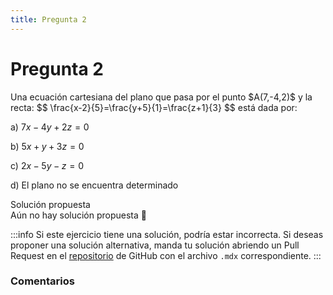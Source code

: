 ```yaml
---
title: Pregunta 2
---
```



# Pregunta 2

<div className="exercise">
Una ecuación cartesiana del plano que pasa por el punto $A(7,-4,2)$ y la recta:
$$
\frac{x-2}{5}=\frac{y+5}{1}=\frac{z+1}{3}
$$
está dada por:

a) $7 x-4 y+2 z=0$

b) $5 x+y+3 z=0$

c) $2 x-5 y-z=0$

d) El plano no se encuentra determinado
</div>

<MDXDetails>
<summary>Solución propuesta</summary>

<div className="exercise">
Aún no hay solución propuesta 🥲
</div>

:::info
Si este ejercicio tiene una solución, podría estar incorrecta. Si deseas proponer una solución alternativa, manda tu solución abriendo
un Pull Request en el [repositorio](https://github.com/crow-rojas/apuntes-fundamentals/pulls) de GitHub con el archivo
`.mdx` correspondiente.
:::

</MDXDetails>

### Comentarios

<Disqus
  url="https://crow-rojas.github.io/apuntes-fundamentals/docs/mathematics/calculus-1-2-3/exercises/2017-2/p02"
  identifier="docs/mathematics/calculus-1-2-3/exercises/2017-2/p02"
  title="2017-2 Cálculo I, II y III - Pregunta 02"
/>
